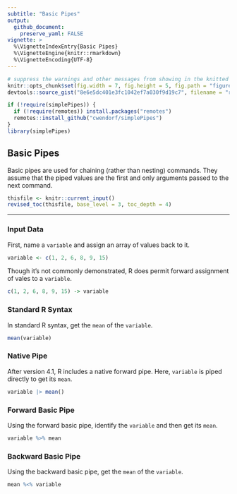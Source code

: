 ```yaml
---
subtitle: "Basic Pipes"
output:
  github_document:
    preserve_yaml: FALSE
vignette: >
  %\VignetteIndexEntry{Basic Pipes}
  %\VignetteEngine{knitr::rmarkdown}
  %\VignetteEncoding{UTF-8}
---
```


```r
# suppress the warnings and other messages from showing in the knitted file.
knitr::opts_chunk$set(fig.width = 7, fig.height = 5, fig.path = "figures/", echo = TRUE, warning = FALSE, message = FALSE)
devtools::source_gist("8e6e5dc401e3fc1042ef7a030f9d19c7", filename = "revised_toc.R")
```

```r
if (!require(simplePipes)) {
  if (!require(remotes)) install.packages("remotes")
  remotes::install_github("cwendorf/simplePipes")
}
library(simplePipes)
```

## Basic Pipes

Basic pipes are used for chaining (rather than nesting) commands. They assume that the piped values are the first and only arguments passed to the next command.

```r
thisfile <- knitr::current_input()
revised_toc(thisfile, base_level = 3, toc_depth = 4)
```

---

### Input Data

First, name a `variable` and assign an array of values back to it.

```r
variable <- c(1, 2, 6, 8, 9, 15)
```

Though it's not commonly demonstrated, R does permit forward assignment of vales to a `variable`.

```r
c(1, 2, 6, 8, 9, 15) -> variable
```

### Standard R Syntax

In standard R syntax, get the `mean` of the `variable`.

```r
mean(variable)
```

### Native Pipe

After version 4.1, R includes a native forward pipe. Here, `variable` is piped directly to get its `mean`.

```r
variable |> mean()
```

### Forward Basic Pipe

Using the forward basic pipe, identify the `variable` and then get its `mean`.

```r
variable %>% mean
```

### Backward Basic Pipe

Using the backward basic pipe, get the `mean` of the `variable`.

```r
mean %<% variable
```
